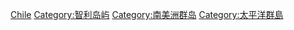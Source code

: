 [[Category:各國群島|Chile]]
[[Category:智利岛屿|Category:智利岛屿]]
[[Category:南美洲群岛|Category:南美洲群岛]]
[[Category:太平洋群島|Category:太平洋群島]]
